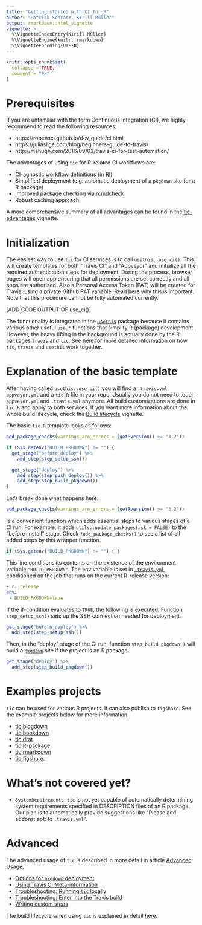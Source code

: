 ```yaml
---
title: "Getting started with CI for R"
author: "Patrick Schratz, Kirill Müller"
output: rmarkdown::html_vignette
vignette: >
  %\VignetteIndexEntry{Kirill Müller}
  %\VignetteEngine{knitr::rmarkdown}
  %\VignetteEncoding{UTF-8}
---
```


```r
knitr::opts_chunk$set(
  collapse = TRUE,
  comment = "#>"
)
```

# Prerequisites

If you are unfamiliar with the term Continuous Integration (CI), we highly recommend to read the following resources:

- https://ropensci.github.io/dev_guide/ci.html
- https://juliasilge.com/blog/beginners-guide-to-travis/
- http://mahugh.com/2016/09/02/travis-ci-for-test-automation/

The advantages of using `tic` for R-related CI workflows are: 

- CI-agnostic workflow definitions (in R!)
- Simplified deployment (e.g. automatic deployment of a `pkgdown` site for a R package)
- Improved package checking via [rcmdcheck](https://github.com/r-lib/rcmdcheck)
- Robust caching approach

A more comprehensive summary of all advantages can be found in the [tic-advantages](tic-advantages.html) vignette.

# Initialization

The easiest way to use `tic` for CI services is to call `usethis::use_ci()`.
This will create templates for both "Travis CI" and "Appveyor" and initialize all the required authentication steps for deployment.
During the process, browser pages will open app ensuring that all permissions are set correctly and all apps are authorized.
Also a Personal Access Token (PAT) will be created for Travis, using a private Github PAT variable.
Read [here](https://itsalocke.com/blog/using-travis-make-sure-you-use-a-github-pat/) why this is important.
Note that this procedure cannot be fully automated currently.

[ADD CODE OUTPUT OF use_ci()]

The functionality is integrated in the [`usethis`](http://usethis.r-lib.org/) package because it contains various other useful `use_*` functions that simplify R (package) development.
However, the heavy lifting in the background is actually done by the R packages `travis` and `tic`. 
See [here](tic-usethis-travis.html) for more detailed information on how `tic`, `travis` and `usethis` work together.

# Explanation of the basic template

After having called `usethis::use_ci()` you will find a `.travis.yml`, `appveyor.yml` and a `tic.R` file in your repo.
Usually you do not need to touch `appveyor.yml` and `.travis.yml` anymore.
All build customizations are done in `tic.R` and apply to both services.
If you want more information about the whole build lifecycle, check the [Build lifecycle](build-lifecycle.html) vignette.

The basic `tic.R` template looks as follows:

```r
add_package_checks(warnings_are_errors = (getRversion() >= "3.2"))

if (Sys.getenv("BUILD_PKGDOWN") != "") {
  get_stage("before_deploy") %>%
    add_step(step_setup_ssh())

  get_stage("deploy") %>%
    add_step(step_push_deploy()) %>% 
    add_step(step_build_pkgdown())
}
```

Let's break done what happens here:

```r
add_package_checks(warnings_are_errors = (getRversion() >= "3.2"))
```

Is a convenient function which adds essential steps to various stages of a CI run. For example, it adds `utils::update_packages(ask = FALSE)` to the "before_install" stage. Check `?add_package_checks()` to see a list of all added steps by this wrapper function.

```r
if (Sys.getenv("BUILD_PKGDOWN") != "") { }
```

This line conditions its contents on the existence of the environment variable `"BUILD_PKGDOWN"`.
The env variable is set in [`.travis.yml`](https://github.com/ropenscilabs/tic/blob/d3c9ffab7e42ef4bf0a3113337c42dbaf592146c/.travis.yml#L45-L47), conditioned on the job that runs on the current R-release version:

```yml
- r: release
env:
 - BUILD_PKGDOWN=true
```

If the if-condition evaluates to `TRUE`, the following is executed.
Function `step_setup_ssh()`  sets up the SSH connection needed for deployment.

```r
get_stage("before_deploy") %>%
  add_step(step_setup_ssh())
```

Then, in the "deploy" stage of the CI run, function `step_build_pkgdown()` will build a [`pkgdown`](http://pkgdown.r-lib.org/) site if the project is an R package.

```r
get_stage("deploy") %>%
  add_step(step_build_pkgdown())
```

# Examples projects

`tic` can be used for various R projects. 
It can also publish to `figshare`.
See the example projects below for more information.

- [tic.blogdown](https://github.com/krlmlr/tic.blogdown)
- [ŧic.bookdown](https://github.com/krlmlr/tic.bookdown)
- [tic.drat](https://github.com/krlmlr/tic.drat)
- [tic.R-package](https://github.com/krlmlr/tic.package)
- [tic.rmarkdown](https://github.com/krlmlr/tic.website)
- [tic.figshare](https://github.com/krlmlr/tic.figshare).

# What's not covered yet?

- `SystemRequirements`: `tic` is not yet capable of automatically determining system requirements specified in DESCRIPTION files of an R package. 
Our plan is to automatically provide suggestions like "Please add addons: apt: <library> to `.travis.yml`".

# Advanced

The advanced usage of `tic` is described in more detail in article [Advanced Usage](advanced.html):

- [Options for `pkgdown` deployment](advanced.html#pkgdown-deployment) 
- [Using Travis CI Meta-information](advanced.html#using-travis-ci-meta-information)
- [Troubleshooting: Running `tic` locally](advanced.html#troubleshooting-running-tic-locally)
- [Troubleshooting: Enter into the Travis build](advanced.html#troubleshooting-running-tic-locally)
- [Writing custom steps](custom-steps.html)

The build lifecycle when using `tic` is explained in detail [here](build-lifecycle.html).
